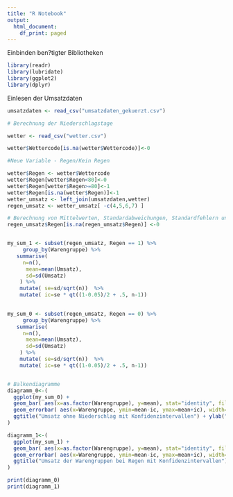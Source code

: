```yaml
---
title: "R Notebook"
output:
  html_document:
    df_print: paged
---
```


Einbinden ben?tigter Bibliotheken
```r
library(readr)
library(lubridate)
library(ggplot2)
library(dplyr)

```


Einlesen der Umsatzdaten
```r
umsatzdaten <- read_csv("umsatzdaten_gekuerzt.csv")

```

```r
# Berechnung der Niederschlagstage

wetter <- read_csv("wetter.csv")

wetter$Wettercode[is.na(wetter$Wettercode)]<-0

#Neue Variable - Regen/Kein Regen 

wetter$Regen <- wetter$Wettercode
wetter$Regen[wetter$Regen<80]<-0
wetter$Regen[wetter$Regen>=80]<-1
wetter$Regen[is.na(wetter$Regen)]<-1
wetter_umsatz <- left_join(umsatzdaten,wetter)
regen_umsatz <- wetter_umsatz[ -c(4,5,6,7) ]

# Berechnung von Mittelwerten, Standardabweichungen, Standardfehlern und Konfidenzintervallen
regen_umsatz$Regen[is.na(regen_umsatz$Regen)] <-0 


my_sum_1 <- subset(regen_umsatz, Regen == 1) %>%
     group_by(Warengruppe) %>%
   summarise(
     n=n(),
      mean=mean(Umsatz),
      sd=sd(Umsatz)
    ) %>%
    mutate( se=sd/sqrt(n))  %>%
    mutate( ic=se * qt((1-0.05)/2 + .5, n-1))

 
my_sum_0 <- subset(regen_umsatz, Regen == 0) %>%
     group_by(Warengruppe) %>%
   summarise(
     n=n(),
      mean=mean(Umsatz),
      sd=sd(Umsatz)
    ) %>%
    mutate( se=sd/sqrt(n))  %>%
    mutate( ic=se * qt((1-0.05)/2 + .5, n-1))


# Balkendiagramme
diagramm_0<-(
  ggplot(my_sum_0) +
  geom_bar( aes(x=as.factor(Warengruppe), y=mean), stat="identity", fill="forestgreen", alpha=0.6) +
  geom_errorbar( aes(x=Warengruppe, ymin=mean-ic, ymax=mean+ic), width=0.4, colour="orange", alpha=0.9, size=1.5) +
  ggtitle("Umsatz ohne Niederschlag mit Konfidenzintervallen") + ylab("Umsatz") + xlab("Warengruppen")
)

diagramm_1<-(
  ggplot(my_sum_1) +
  geom_bar( aes(x=as.factor(Warengruppe), y=mean), stat="identity", fill="forestgreen", alpha=0.6) +
  geom_errorbar( aes(x=Warengruppe, ymin=mean-ic, ymax=mean+ic), width=0.4, colour="orange", alpha=0.9, size=1.5) +
  ggtitle("Umsatz der Warengruppen bei Regen mit Konfidenzintervallen") + ylab("Umsatz") + xlab("Warengruppen")
)

print(diagramm_0)
print(diagramm_1)

```
